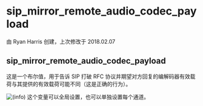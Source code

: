 # sip_mirror_remote_audio_codec_payload

由 Ryan Harris 创建，上次修改于 2018.02.07

## sip_mirror_remote_audio_codec_payload

这是一个布尔值，用于告诉 SIP 打破 RFC 协议并期望对方回复的编解码器有效载荷与其提供的有效载荷可能不同（这是正确的行为）。

![(info)](/images/icons/emoticons/information.svg) 这个变量可以全局设置，也可以单独设置每个通道。